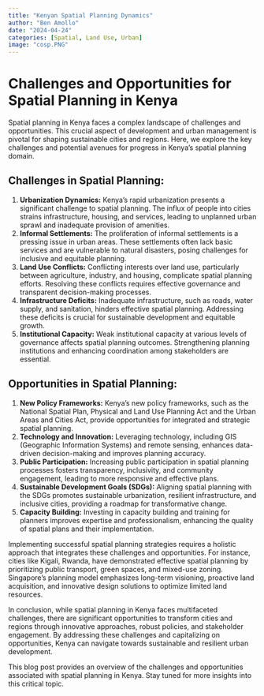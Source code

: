 ---
title: "Kenyan Spatial Planning Dynamics"
author: "Ben Amollo"
date: "2024-04-24"
categories: [Spatial, Land Use, Urban]
image: "cosp.PNG"
---

# **Challenges and Opportunities for Spatial Planning in Kenya**

Spatial planning in Kenya faces a complex landscape of challenges and opportunities. This crucial aspect of development and urban management is pivotal for shaping sustainable cities and regions. Here, we explore the key challenges and potential avenues for progress in Kenya's spatial planning domain.

## Challenges in Spatial Planning:

1.  **Urbanization Dynamics:** Kenya's rapid urbanization presents a significant challenge to spatial planning. The influx of people into cities strains infrastructure, housing, and services, leading to unplanned urban sprawl and inadequate provision of amenities.
2.  **Informal Settlements:** The proliferation of informal settlements is a pressing issue in urban areas. These settlements often lack basic services and are vulnerable to natural disasters, posing challenges for inclusive and equitable planning.
3.  **Land Use Conflicts:** Conflicting interests over land use, particularly between agriculture, industry, and housing, complicate spatial planning efforts. Resolving these conflicts requires effective governance and transparent decision-making processes.
4.  **Infrastructure Deficits:** Inadequate infrastructure, such as roads, water supply, and sanitation, hinders effective spatial planning. Addressing these deficits is crucial for sustainable development and equitable growth.
5.  **Institutional Capacity:** Weak institutional capacity at various levels of governance affects spatial planning outcomes. Strengthening planning institutions and enhancing coordination among stakeholders are essential.

## Opportunities in Spatial Planning:

1.  **New Policy Frameworks:** Kenya's new policy frameworks, such as the National Spatial Plan, Physical and Land Use Planning Act and the Urban Areas and Cities Act, provide opportunities for integrated and strategic spatial planning.
2.  **Technology and Innovation:** Leveraging technology, including GIS (Geographic Information Systems) and remote sensing, enhances data-driven decision-making and improves planning accuracy.
3.  **Public Participation:** Increasing public participation in spatial planning processes fosters transparency, inclusivity, and community engagement, leading to more responsive and effective plans.
4.  **Sustainable Development Goals (SDGs):** Aligning spatial planning with the SDGs promotes sustainable urbanization, resilient infrastructure, and inclusive cities, providing a roadmap for transformative change.
5.  **Capacity Building:** Investing in capacity building and training for planners improves expertise and professionalism, enhancing the quality of spatial plans and their implementation.

Implementing successful spatial planning strategies requires a holistic approach that integrates these challenges and opportunities. For instance, cities like Kigali, Rwanda, have demonstrated effective spatial planning by prioritizing public transport, green spaces, and mixed-use zoning. Singapore's planning model emphasizes long-term visioning, proactive land acquisition, and innovative design solutions to optimize limited land resources.

In conclusion, while spatial planning in Kenya faces multifaceted challenges, there are significant opportunities to transform cities and regions through innovative approaches, robust policies, and stakeholder engagement. By addressing these challenges and capitalizing on opportunities, Kenya can navigate towards sustainable and resilient urban development.

This blog post provides an overview of the challenges and opportunities associated with spatial planning in Kenya. Stay tuned for more insights into this critical topic.
